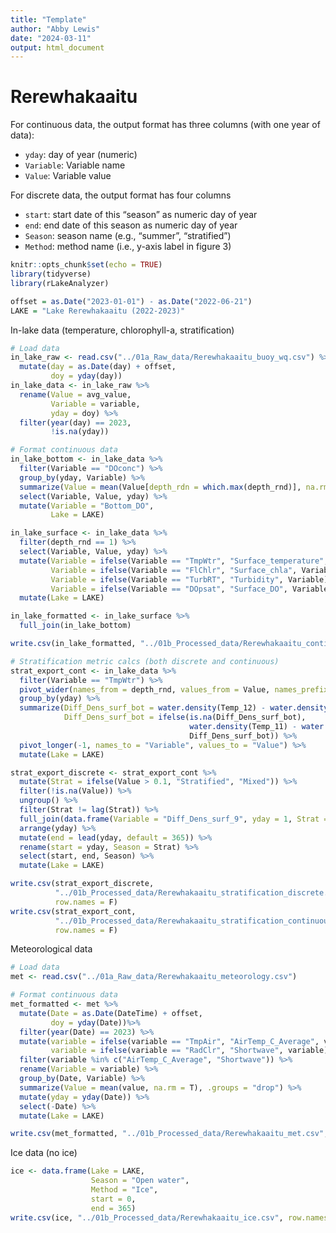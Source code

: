 ```yaml
---
title: "Template"
author: "Abby Lewis"
date: "2024-03-11"
output: html_document
---
```


# Rerewhakaaitu

For continuous data, the output format has three columns (with one year of data):

-   `yday`: day of year (numeric)
-   `Variable`: Variable name
-   `Value`: Variable value

For discrete data, the output format has four columns

-   `start`: start date of this "season" as numeric day of year
-   `end`: end date of this season as numeric day of year
-   `Season`: season name (e.g., "summer", "stratified")
-   `Method`: method name (i.e., y-axis label in figure 3)

```r
knitr::opts_chunk$set(echo = TRUE)
library(tidyverse)
library(rLakeAnalyzer)

offset = as.Date("2023-01-01") - as.Date("2022-06-21")
LAKE = "Lake Rerewhakaaitu (2022-2023)" 
```

In-lake data (temperature, chlorophyll-a, stratification)

```r
# Load data
in_lake_raw <- read.csv("../01a_Raw_data/Rerewhakaaitu_buoy_wq.csv") %>%
  mutate(day = as.Date(day) + offset,
         doy = yday(day))
in_lake_data <- in_lake_raw %>%
  rename(Value = avg_value,
         Variable = variable,
         yday = doy) %>%
  filter(year(day) == 2023,
         !is.na(yday)) 

# Format continuous data
in_lake_bottom <- in_lake_data %>%
  filter(Variable == "DOconc") %>%
  group_by(yday, Variable) %>%
  summarize(Value = mean(Value[depth_rdn = which.max(depth_rnd)], na.rm = T)) %>%
  select(Variable, Value, yday) %>%
  mutate(Variable = "Bottom_DO",
         Lake = LAKE)

in_lake_surface <- in_lake_data %>%
  filter(depth_rnd == 1) %>%
  select(Variable, Value, yday) %>%
  mutate(Variable = ifelse(Variable == "TmpWtr", "Surface_temperature", Variable),
         Variable = ifelse(Variable == "FlChlr", "Surface_chla", Variable),
         Variable = ifelse(Variable == "TurbRT", "Turbidity", Variable),
         Variable = ifelse(Variable == "DOpsat", "Surface_DO", Variable)) %>%
  mutate(Lake = LAKE)

in_lake_formatted <- in_lake_surface %>%
  full_join(in_lake_bottom)

write.csv(in_lake_formatted, "../01b_Processed_data/Rerewhakaaitu_continuous.csv", row.names = F)

# Stratification metric calcs (both discrete and continuous)
strat_export_cont <- in_lake_data %>%
  filter(Variable == "TmpWtr") %>%
  pivot_wider(names_from = depth_rnd, values_from = Value, names_prefix = "Temp_") %>%
  group_by(yday) %>%
  summarize(Diff_Dens_surf_bot = water.density(Temp_12) - water.density(Temp_1),
            Diff_Dens_surf_bot = ifelse(is.na(Diff_Dens_surf_bot),
                                        water.density(Temp_11) - water.density(Temp_1),
                                        Diff_Dens_surf_bot)) %>%
  pivot_longer(-1, names_to = "Variable", values_to = "Value") %>%
  mutate(Lake = LAKE)

strat_export_discrete <- strat_export_cont %>%
  mutate(Strat = ifelse(Value > 0.1, "Stratified", "Mixed")) %>%
  filter(!is.na(Value)) %>%
  ungroup() %>%
  filter(Strat != lag(Strat)) %>%
  full_join(data.frame(Variable = "Diff_Dens_surf_9", yday = 1, Strat = "Mixed")) %>%
  arrange(yday) %>%
  mutate(end = lead(yday, default = 365)) %>%
  rename(start = yday, Season = Strat) %>%
  select(start, end, Season) %>%
  mutate(Lake = LAKE)

write.csv(strat_export_discrete, 
          "../01b_Processed_data/Rerewhakaaitu_stratification_discrete.csv", 
          row.names = F)
write.csv(strat_export_cont, 
          "../01b_Processed_data/Rerewhakaaitu_stratification_continuous.csv", 
          row.names = F)
```

Meteorological data

```r
# Load data
met <- read.csv("../01a_Raw_data/Rerewhakaaitu_meteorology.csv")

# Format continuous data
met_formatted <- met %>%
  mutate(Date = as.Date(DateTime) + offset,
         doy = yday(Date))%>%
  filter(year(Date) == 2023) %>%
  mutate(variable = ifelse(variable == "TmpAir", "AirTemp_C_Average", variable),
         variable = ifelse(variable == "RadClr", "Shortwave", variable)) %>%
  filter(variable %in% c("AirTemp_C_Average", "Shortwave")) %>%
  rename(Variable = variable) %>%
  group_by(Date, Variable) %>%
  summarize(Value = mean(value, na.rm = T), .groups = "drop") %>%
  mutate(yday = yday(Date)) %>%
  select(-Date) %>%
  mutate(Lake = LAKE)

write.csv(met_formatted, "../01b_Processed_data/Rerewhakaaitu_met.csv", row.names = F)
```

Ice data
(no ice)
```r
ice <- data.frame(Lake = LAKE,
                  Season = "Open water",
                  Method = "Ice",
                  start = 0,
                  end = 365)
write.csv(ice, "../01b_Processed_data/Rerewhakaaitu_ice.csv", row.names = F)
```

